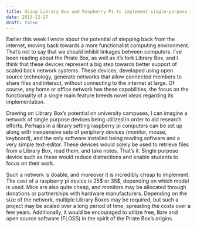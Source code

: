 ```yaml
---
title: Using Library Box and Raspberry Pi to implement single-purpose reading workstations
date: 2013-12-17
draft: false
---
```


Earlier this week I wrote about the potential of stepping back from the internet, moving back towards a more functionalist computing environment.
That's not to say that we should inhibit linkages between computers.
I've been reading about the Pirate Box, as well as it's fork Library Box, and I think that these devices represent a big step towards better support of scaled back network systems.
These devices, developed using open source technology, generate networks that allow connected members to share files and interact, without connecting to the internet at large.
Of course, any home or office network has these capabilities, the focus on the functionality of a single main feature breeds novel ideas regarding its implementation.

Drawing on Library Box's potential on university campuses, I can imagine a network of single purpose devices being utilized in order to aid research efforts.
Perhaps in a library setting raspberry pi computers can be set up along with inexpensive sets of periphery devices (monitor, mouse, keyboard), and the only software installed being reading software and a very simple text-editor.
These devices would solely be used to retrieve files from a Library Box, read them, and take notes.
That's it.
Single purpose device such as these would reduce distractions and enable students to focus on their work.

Such a network is doable, and moreover it is incredibly cheap to implement.
The cost of a raspberry pi device is 25$ or 35$, depending on which model is used.
Mice are also quite cheap, and monitors may be allocated through donations or partnerships with hardware manufacturers.
Depending on the size of the network, multiple Library Boxes may be required, but such a project may be scaled over a long period of time, spreading the costs over a few years.
Additionally, it would be encouraged to utilize free, libre and open source software (FLOSS) in the spirit of the Pirate Box's origins.

